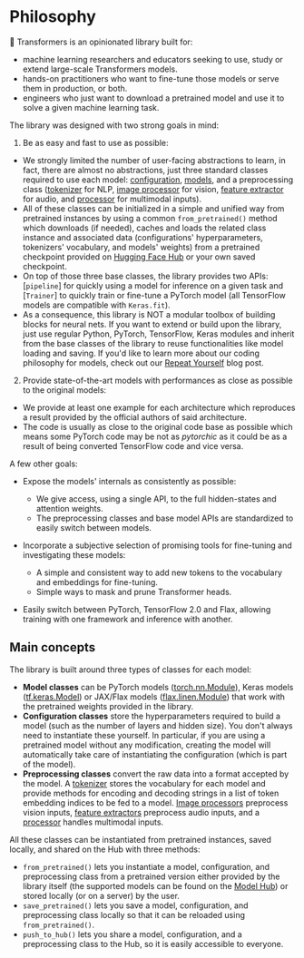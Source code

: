 <!--Copyright 2020 The HuggingFace Team. All rights reserved.

Licensed under the Apache License, Version 2.0 (the "License"); you may not use this file except in compliance with
the License. You may obtain a copy of the License at

http://www.apache.org/licenses/LICENSE-2.0

Unless required by applicable law or agreed to in writing, software distributed under the License is distributed on
an "AS IS" BASIS, WITHOUT WARRANTIES OR CONDITIONS OF ANY KIND, either express or implied. See the License for the
specific language governing permissions and limitations under the License.
-->

# Philosophy

🤗 Transformers is an opinionated library built for:

- machine learning researchers and educators seeking to use, study or extend large-scale Transformers models.
- hands-on practitioners who want to fine-tune those models or serve them in production, or both.
- engineers who just want to download a pretrained model and use it to solve a given machine learning task.

The library was designed with two strong goals in mind:

1. Be as easy and fast to use as possible:

  - We strongly limited the number of user-facing abstractions to learn, in fact, there are almost no abstractions,
    just three standard classes required to use each model: [configuration](main_classes/configuration),
    [models](main_classes/model), and a preprocessing class ([tokenizer](main_classes/tokenizer) for NLP, [image processor](main_classes/image_processor) for vision, [feature extractor](main_classes/feature_extractor) for audio, and [processor](main_classes/processors) for multimodal inputs).
  - All of these classes can be initialized in a simple and unified way from pretrained instances by using a common
    `from_pretrained()` method which downloads (if needed), caches and
    loads the related class instance and associated data (configurations' hyperparameters, tokenizers' vocabulary,
    and models' weights) from a pretrained checkpoint provided on [Hugging Face Hub](https://huggingface.co/models) or your own saved checkpoint.
  - On top of those three base classes, the library provides two APIs: [`pipeline`] for quickly
    using a model for inference on a given task and [`Trainer`] to quickly train or fine-tune a PyTorch model (all TensorFlow models are compatible with `Keras.fit`).
  - As a consequence, this library is NOT a modular toolbox of building blocks for neural nets. If you want to
    extend or build upon the library, just use regular Python, PyTorch, TensorFlow, Keras modules and inherit from the base
    classes of the library to reuse functionalities like model loading and saving. If you'd like to learn more about our coding philosophy for models, check out our [Repeat Yourself](https://huggingface.co/blog/transformers-design-philosophy) blog post.

2. Provide state-of-the-art models with performances as close as possible to the original models:

  - We provide at least one example for each architecture which reproduces a result provided by the official authors
    of said architecture.
  - The code is usually as close to the original code base as possible which means some PyTorch code may be not as
    *pytorchic* as it could be as a result of being converted TensorFlow code and vice versa.

A few other goals:

- Expose the models' internals as consistently as possible:

  - We give access, using a single API, to the full hidden-states and attention weights.
  - The preprocessing classes and base model APIs are standardized to easily switch between models.

- Incorporate a subjective selection of promising tools for fine-tuning and investigating these models:

  - A simple and consistent way to add new tokens to the vocabulary and embeddings for fine-tuning.
  - Simple ways to mask and prune Transformer heads.

- Easily switch between PyTorch, TensorFlow 2.0 and Flax, allowing training with one framework and inference with another.

## Main concepts

The library is built around three types of classes for each model:

- **Model classes** can be PyTorch models ([torch.nn.Module](https://pytorch.org/docs/stable/nn.html#torch.nn.Module)), Keras models ([tf.keras.Model](https://www.tensorflow.org/api_docs/python/tf/keras/Model)) or JAX/Flax models ([flax.linen.Module](https://flax.readthedocs.io/en/latest/api_reference/flax.linen.html)) that work with the pretrained weights provided in the library.
- **Configuration classes** store the hyperparameters required to build a model (such as the number of layers and hidden size). You don't always need to instantiate these yourself. In particular, if you are using a pretrained model without any modification, creating the model will automatically take care of instantiating the configuration (which is part of the model).
- **Preprocessing classes** convert the raw data into a format accepted by the model. A [tokenizer](main_classes/tokenizer) stores the vocabulary for each model and provide methods for encoding and decoding strings in a list of token embedding indices to be fed to a model. [Image processors](main_classes/image_processor) preprocess vision inputs, [feature extractors](main_classes/feature_extractor) preprocess audio inputs, and a [processor](main_classes/processors) handles multimodal inputs.

All these classes can be instantiated from pretrained instances, saved locally, and shared on the Hub with three methods:

- `from_pretrained()` lets you instantiate a model, configuration, and preprocessing class from a pretrained version either
  provided by the library itself (the supported models can be found on the [Model Hub](https://huggingface.co/models)) or
  stored locally (or on a server) by the user.
- `save_pretrained()` lets you save a model, configuration, and preprocessing class locally so that it can be reloaded using
  `from_pretrained()`.
- `push_to_hub()` lets you share a model, configuration, and a preprocessing class to the Hub, so it is easily accessible to everyone.

